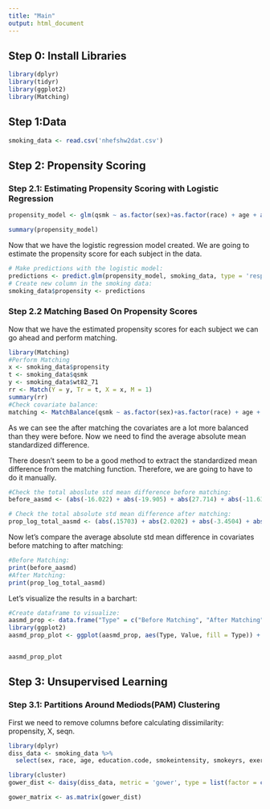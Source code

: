 ```yaml
---
title: "Main"
output: html_document
---
```


## Step 0: Install Libraries
```r
library(dplyr)
library(tidyr)
library(ggplot2)
library(Matching)
```

## Step 1:Data

```r
smoking_data <- read.csv('nhefshw2dat.csv')
```

## Step 2: Propensity Scoring 

### Step 2.1: Estimating Propensity Scoring with Logistic Regression
```r
propensity_model <- glm(qsmk ~ as.factor(sex)+as.factor(race) + age + as.factor(education.code) + smokeintensity + smokeyrs + as.factor(exercise)+ as.factor(active) + wt71, family = binomial() ,data = smoking_data)

summary(propensity_model)
```

Now that we have the logistic regression model created. We are going to estimate the propensity score for each subject in the data. 
```r
# Make predictions with the logistic model:
predictions <- predict.glm(propensity_model, smoking_data, type = 'response')
# Create new column in the smoking data:
smoking_data$propensity <- predictions 
```

### Step 2.2 Matching Based On Propensity Scores

Now that we have the estimated propensity scores for each subject we can go ahead and perform matching.
```r
library(Matching)
#Perform Matching
x <- smoking_data$propensity
t <- smoking_data$qsmk
y <- smoking_data$wt82_71
rr <- Match(Y = y, Tr = t, X = x, M = 1)
summary(rr)
#Check covariate balance:
matching <- MatchBalance(qsmk ~ as.factor(sex)+as.factor(race) + age + as.factor(education.code) + smokeintensity + smokeyrs + as.factor(exercise)+ as.factor(active) + wt71 ,match.out = rr,data = smoking_data, nboots = 500)
```

As we can see the after matching the covariates are a lot more balanced than they were before. Now we need to find the average absolute mean standardized difference.

There doesn't seem to be a good method to extract the standardized mean difference from the matching function. Therefore, we are going to have to do it manually. 

```r
#Check the total aboslute std mean difference before matching:
before_aasmd <- (abs(-16.022) + abs(-19.905) + abs(27.714) + abs(-11.633) + abs(-4.7408) + abs(-2.7616)  + abs(15.215) + abs(-20.874) +  abs(15.26) + abs(3.9669) + abs(5.6429) + abs(2.6753) + abs(7.0522) + abs(13.13))/14

# Check the total absolute std mean difference after matching:
prop_log_total_aasmd <- (abs(.15703) + abs(2.0202) + abs(-3.4504) + abs(-4.4403) + abs(1.7703) + abs(-2.7652) + abs(.56014) + abs(-1.3479) + abs(-3.176) + abs(-4.8493) + abs(7.7689) + abs(-.38737) + abs(4.4974) + abs(-1.3303))/14
```
Now let's compare the average absolute std mean difference in covariates before matching to after matching:
```r
#Before Matching:
print(before_aasmd)
#After Matching:
print(prop_log_total_aasmd)
```
Let's visualize the results in a barchart:
```r
#Create dataframe to visualize:
aasmd_prop <- data.frame("Type" = c("Before Matching", "After Matching"), "Value" = c(before_aasmd, prop_log_total_aasmd))
library(ggplot2)
aasmd_prop_plot <- ggplot(aasmd_prop, aes(Type, Value, fill = Type)) + geom_bar(stat = "identity") + ylab("Average Absolute Standardized Mean Difference") + xlab("Before vs After Matching") 


aasmd_prop_plot
```


## Step 3: Unsupervised Learning

### Step 3.1: Partitions Around Mediods(PAM) Clustering


First we need to remove columns before calculating dissimilarity: propensity, X, seqn.

```r
library(dplyr)
diss_data <- smoking_data %>%
  select(sex, race, age, education.code, smokeintensity, smokeyrs, exercise, active, wt71)
```

```r
library(cluster)
gower_dist <- daisy(diss_data, metric = 'gower', type = list(factor = c(1, 2)))

gower_matrix <- as.matrix(gower_dist)
```


